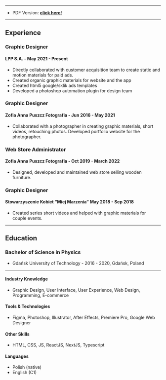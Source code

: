 
---

- PDF Version: 
**<a href="/resume.pdf" target="_blank">click here!</a>**
---

## Experience
### Graphic Designer
#### **LPP S.A.** - May 2021 - Present
- Directly collaborated with customer acquisition team to create static and motion materials for paid ads.
- Created organic graphic materials for website and the app
- Created html5 google/sklik ads templates
- Developed a photoshop automation plugin for design team

### Graphic Designer
#### **Zofia Anna Puszcz Fotografia** - Jun 2016 - May 2021 
- Collaborated with a photographer in creating graphic materials, short videos, retouching photos. Developed portfolio website for the photographer.

### Web Store Administrator
#### **Zofia Anna Puszcz Fotografia** - Oct 2019 - March 2022
- Designed, developed and maintained web store selling wooden furniture.

### Graphic Designer
#### **Stowarzyszenie Kobiet “Miej Marzenia”** May 2018 - Sep 2018
- Created series short videos and helped with graphic materials for couple events.

---

## Education
### Bachelor of Science in Physics
- Gdańsk University of Technology - 2016 - 2020, Gdańsk, Poland

---

#### Industry Knowledge
- Graphic Design,  User Interface, User Experience, Web Design, Programming, E-commerce


#### Tools & Technologies
- Figma, Photoshop, Illustrator, After Effects, Premiere Pro, Google Web Designer

#### Other Skills
- HTML, CSS, JS, ReactJS, NextJS, Typescript

#### Languages
- Polish (native)
- English (C1)



